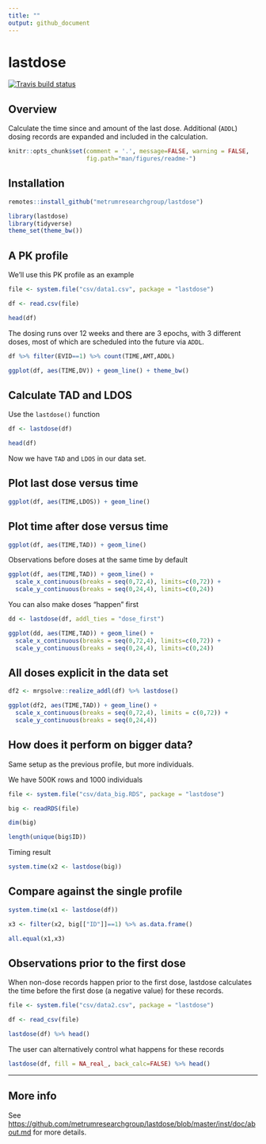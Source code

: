 ```yaml
---
title: ""
output: github_document
---
```


# lastdose

<!-- badges: start -->
[![Travis build status](https://travis-ci.org/metrumresearchgroup/lastdose.svg?branch=master)](https://travis-ci.org/metrumresearchgroup/lastdose)
<!-- badges: end -->

## Overview
Calculate the time since and amount of the last dose. Additional (`ADDL`) 
dosing records are expanded and included in the calculation.

```r
knitr::opts_chunk$set(comment = '.', message=FALSE, warning = FALSE, 
                      fig.path="man/figures/readme-")
```

## Installation

```r
remotes::install_github("metrumresearchgroup/lastdose")
```


```r
library(lastdose)
library(tidyverse)
theme_set(theme_bw())
```

## A PK profile

We'll use this PK profile as an example

```r
file <- system.file("csv/data1.csv", package = "lastdose")

df <- read.csv(file) 

head(df)
```

The dosing runs over 12 weeks and there are 3 epochs, with 3 different doses, 
most of which are scheduled into the future via `ADDL`.

```r
df %>% filter(EVID==1) %>% count(TIME,AMT,ADDL)

ggplot(df, aes(TIME,DV)) + geom_line() + theme_bw()
```


## Calculate TAD and LDOS

Use the `lastdose()` function
```r
df <- lastdose(df)

head(df)
```

Now we have `TAD` and `LDOS` in our data set.

## Plot last dose versus time
```r
ggplot(df, aes(TIME,LDOS)) + geom_line()
```

## Plot time after dose versus time

```r
ggplot(df, aes(TIME,TAD)) + geom_line()
```

Observations before doses at the same time by default
```r
ggplot(df, aes(TIME,TAD)) + geom_line() + 
  scale_x_continuous(breaks = seq(0,72,4), limits=c(0,72)) + 
  scale_y_continuous(breaks = seq(0,24,4), limits=c(0,24)) 

```

You can also make doses "happen" first

```r
dd <- lastdose(df, addl_ties = "dose_first")

ggplot(dd, aes(TIME,TAD)) + geom_line() + 
  scale_x_continuous(breaks = seq(0,72,4), limits=c(0,72)) + 
  scale_y_continuous(breaks = seq(0,24,4), limits=c(0,24)) 
```



## All doses explicit in the data set
```r
df2 <- mrgsolve::realize_addl(df) %>% lastdose()

ggplot(df2, aes(TIME,TAD)) + geom_line() + 
  scale_x_continuous(breaks = seq(0,72,4), limits = c(0,72)) + 
  scale_y_continuous(breaks = seq(0,24,4))
```


## How does it perform on bigger data?

Same setup as the previous profile, but more individuals.

We have 500K rows and 1000 individuals

```r
file <- system.file("csv/data_big.RDS", package = "lastdose")

big <- readRDS(file)

dim(big)

length(unique(big$ID))
```

Timing result
```r
system.time(x2 <- lastdose(big))
```

## Compare against the single profile
```R
system.time(x1 <- lastdose(df))

x3 <- filter(x2, big[["ID"]]==1) %>% as.data.frame()

all.equal(x1,x3)

```

## Observations prior to the first dose

When non-dose records happen prior to the first dose, lastdose calculates
the time before the first dose (a negative value) for these records.

```r
file <- system.file("csv/data2.csv", package = "lastdose")

df <- read_csv(file)

lastdose(df) %>% head()
```

The user can alternatively control what happens for these records

```r
lastdose(df, fill = NA_real_, back_calc=FALSE) %>% head()
```

<hr>

## More info

See [https://github.com/metrumresearchgroup/lastdose/blob/master/inst/doc/about.md](inst/doc/about.md) 
for more details.
